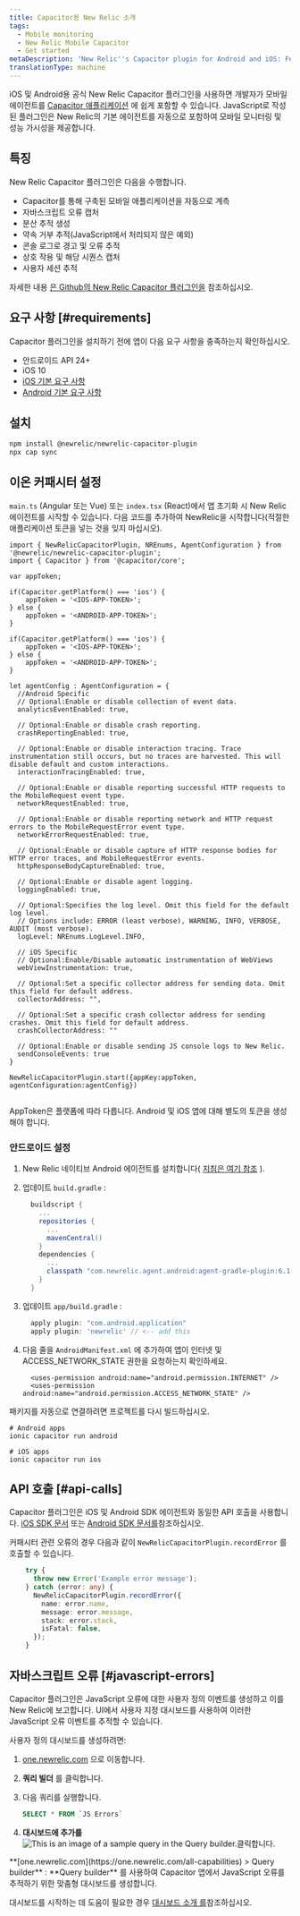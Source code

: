 ```yaml
---
title: Capacitor용 New Relic 소개
tags:
  - Mobile monitoring
  - New Relic Mobile Capacitor
  - Get started
metaDescription: 'New Relic''s Capacitor plugin for Android and iOS: Features, compatibility, requirements, installation, and upgrade procedures.'
translationType: machine
---
```



iOS 및 Android용 공식 New Relic Capacitor 플러그인을 사용하면 개발자가 모바일 에이전트를 [Capacitor 애플리케이션](https://capacitorjs.com/) 에 쉽게 포함할 수 있습니다. JavaScript로 작성된 플러그인은 New Relic의 기본 에이전트를 자동으로 포함하여 모바일 모니터링 및 성능 가시성을 제공합니다.

## 특징

New Relic Capacitor 플러그인은 다음을 수행합니다.

* Capacitor를 통해 구축된 모바일 애플리케이션을 자동으로 계측
* 자바스크립트 오류 캡처
* 분산 추적 생성
* 약속 거부 추적(JavaScript에서 처리되지 않은 예외)
* 콘솔 로그로 경고 및 오류 추적
* 상호 작용 및 해당 시퀀스 캡처
* 사용자 세션 추적

자세한 내용 [은 Github의 New Relic Capacitor 플러그인을](https://github.com/newrelic/newrelic-capacitor-plugin) 참조하십시오.

## 요구 사항 [#requirements]

Capacitor 플러그인을 설치하기 전에 앱이 다음 요구 사항을 충족하는지 확인하십시오.

* 안드로이드 API 24+
* iOS 10
* [iOS 기본 요구 사항](/docs/mobile-monitoring/new-relic-mobile-ios/get-started/new-relic-ios-compatibility-requirements)
* [Android 기본 요구 사항](/docs/mobile-monitoring/new-relic-mobile-android/get-started/new-relic-android-compatibility-requirements)

## 설치

```bash
npm install @newrelic/newrelic-capacitor-plugin
npx cap sync
```

## 이온 커패시터 설정

`main.ts` (Angular 또는 Vue) 또는 `index.tsx` (React)에서 앱 초기화 시 New Relic 에이전트를 시작할 수 있습니다. 다음 코드를 추가하여 NewRelic을 시작합니다(적절한 애플리케이션 토큰을 넣는 것을 잊지 마십시오).

```tsx
import { NewRelicCapacitorPlugin, NREnums, AgentConfiguration } from '@newrelic/newrelic-capacitor-plugin';
import { Capacitor } from '@capacitor/core';

var appToken;

if(Capacitor.getPlatform() === 'ios') {
    appToken = '<IOS-APP-TOKEN>';
} else {
    appToken = '<ANDROID-APP-TOKEN>';
}

if(Capacitor.getPlatform() === 'ios') {
    appToken = '<IOS-APP-TOKEN>';
} else {
    appToken = '<ANDROID-APP-TOKEN>';
}

let agentConfig : AgentConfiguration = {
  //Android Specific
  // Optional:Enable or disable collection of event data.
  analyticsEventEnabled: true,

  // Optional:Enable or disable crash reporting.
  crashReportingEnabled: true,

  // Optional:Enable or disable interaction tracing. Trace instrumentation still occurs, but no traces are harvested. This will disable default and custom interactions.
  interactionTracingEnabled: true,

  // Optional:Enable or disable reporting successful HTTP requests to the MobileRequest event type.
  networkRequestEnabled: true,

  // Optional:Enable or disable reporting network and HTTP request errors to the MobileRequestError event type.
  networkErrorRequestEnabled: true,

  // Optional:Enable or disable capture of HTTP response bodies for HTTP error traces, and MobileRequestError events.
  httpResponseBodyCaptureEnabled: true,

  // Optional:Enable or disable agent logging.
  loggingEnabled: true,

  // Optional:Specifies the log level. Omit this field for the default log level.
  // Options include: ERROR (least verbose), WARNING, INFO, VERBOSE, AUDIT (most verbose).
  logLevel: NREnums.LogLevel.INFO,

  // iOS Specific
  // Optional:Enable/Disable automatic instrumentation of WebViews
  webViewInstrumentation: true,

  // Optional:Set a specific collector address for sending data. Omit this field for default address.
  collectorAddress: "",

  // Optional:Set a specific crash collector address for sending crashes. Omit this field for default address.
  crashCollectorAddress: ""

  // Optional:Enable or disable sending JS console logs to New Relic.
  sendConsoleEvents: true
}

NewRelicCapacitorPlugin.start({appKey:appToken, agentConfiguration:agentConfig})


```

AppToken은 플랫폼에 따라 다릅니다. Android 및 iOS 앱에 대해 별도의 토큰을 생성해야 합니다.

### 안드로이드 설정

1. New Relic 네이티브 Android 에이전트를 설치합니다( [지침은 여기 참조](https://docs.newrelic.com/docs/mobile-monitoring/new-relic-mobile-android/install-configure/install-android-apps-gradle-android-studio) ).

2. 업데이트 `build.gradle` :

   ```groovy
     buildscript {
       ...
       repositories {
         ...
         mavenCentral()
       }
       dependencies {
         ...
         classpath "com.newrelic.agent.android:agent-gradle-plugin:6.10.0"
       }
     }
   ```

3. 업데이트 `app/build.gradle` :

   ```groovy
     apply plugin: "com.android.application"
     apply plugin: 'newrelic' // <-- add this

   ```

4. 다음 줄을 `AndroidManifest.xml` 에 추가하여 앱이 인터넷 및 ACCESS_NETWORK_STATE 권한을 요청하는지 확인하세요.

   ```
     <uses-permission android:name="android.permission.INTERNET" />
     <uses-permission android:name="android.permission.ACCESS_NETWORK_STATE" />
   ```

패키지를 자동으로 연결하려면 프로젝트를 다시 빌드하십시오.

```shell
# Android apps
ionic capacitor run android

# iOS apps
ionic capacitor run ios
```

## API 호출 [#api-calls]

Capacitor 플러그인은 iOS 및 Android SDK 에이전트와 동일한 API 호출을 사용합니다. [iOS SDK 문서](/docs/mobile-monitoring/new-relic-mobile-ios/ios-sdk-api) 또는 [Android SDK 문서를](/docs/mobile-monitoring/new-relic-mobile-android/android-sdk-api)참조하십시오.

커패시터 관련 오류의 경우 다음과 같이 `NewRelicCapacitorPlugin.recordError` 를 호출할 수 있습니다.

```ts
    try {
      throw new Error('Example error message');
    } catch (error: any) {
      NewRelicCapacitorPlugin.recordError({
        name: error.name,
        message: error.message,
        stack: error.stack,
        isFatal: false,
      });
    }
```

## 자바스크립트 오류 [#javascript-errors]

Capacitor 플러그인은 JavaScript 오류에 대한 사용자 정의 이벤트를 생성하고 이를 New Relic에 보고합니다. UI에서 사용자 지정 대시보드를 사용하여 이러한 JavaScript 오류 이벤트를 추적할 수 있습니다.

사용자 정의 대시보드를 생성하려면:

1. [one.newrelic.com](https://one.newrelic.com/all-capabilities) 으로 이동합니다.

2. **쿼리 빌더** 를 클릭합니다.

3. 다음 쿼리를 실행합니다.

   ```sql
   SELECT * FROM `JS Errors`
   ```

4. **대시보드에 추가를**<img title="Query builder" alt="This is an image of a sample query in the Query builder." src={mobileQueryExample}>클릭합니다.</img>

<figcaption>
  **[one.newrelic.com](https://one.newrelic.com/all-capabilities) > Query builder** : **Query builder** 를 사용하여 Capacitor 앱에서 JavaScript 오류를 추적하기 위한 맞춤형 대시보드를 생성합니다.
</figcaption>

대시보드를 시작하는 데 도움이 필요한 경우 [대시보드 소개 를](/docs/query-your-data/explore-query-data/dashboards/introduction-dashboards#get-started)참조하십시오.